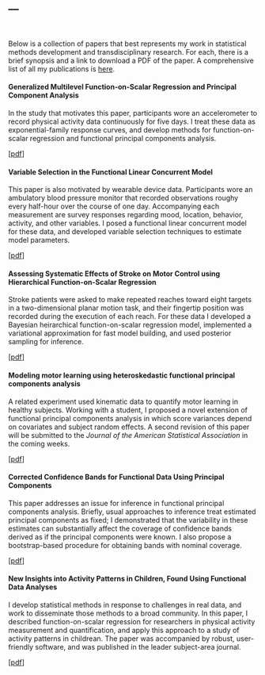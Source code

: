 ---
---

<link rel="stylesheet" href="styles.css" type="text/css" />
<br>

Below is a collection of papers that best represents my work in statistical methods development and transdisciplinary research. For each, there is a brief synopsis and a link to download a PDF of the paper. A comprehensive list of all my publications is [here](papers.html).


#### Generalized Multilevel Function-on-Scalar Regression and Principal Component Analysis

In the study that motivates this paper, participants wore an accelerometer to record physical activity data continuously for five days. I treat these data as exponential-family response curves, and develop methods for function-on-scalar regression and functional principal components analysis. 

[[pdf](BestPubs/MotorLearning.pdf)]


#### Variable Selection in the Functional Linear Concurrent Model

This paper is also motivated by wearable device data. Participants wore an ambulatory blood pressure monitor that recorded observations roughy every half-hour over the course of one day. Accompanying each measurement are survey responses regarding mood, location, behavior, activity, and other variables. I posed a functional linear concurrent model for these data, and developed variable selection techniques to estimate model parameters.

[[pdf](BestPubs/VBVS.pdf)]


#### Assessing Systematic Effects of Stroke on Motor Control using Hierarchical Function-on-Scalar Regression

Stroke patients were asked to make repeated reaches toward eight targets in a two-dimensional planar motion task, and their fingertip position was recorded during the execution of each reach. For these data I developed a Bayesian heirarchical function-on-scalar regression model, implemented a variational approximation for fast model building, and used posterior sampling for inference.

[[pdf](BestPubs/BayesPFSR.pdf)]


#### Modeling motor learning using heteroskedastic functional principal components analysis

A related experiment used kinematic data to quantify motor learning in healthy subjects. Working with a student, I proposed a novel extension of functional principal components analysis in which score variances depend on covariates and subject random effects. A second revision of this paper will be submitted to the _Journal of the American Statistical Association_ in the coming weeks.

[[pdf](BestPubs/MotorLearning.pdf)]


#### Corrected Confidence Bands for Functional Data Using Principal Components

This paper addresses an issue for inference in functional principal components analysis. Briefly, usual approaches to inference treat estimated principal components as fixed; I demonstrated that the variability in these estimates can substantially affect the coverage of confidence bands derived as if the principal components were known. I also propose a bootstrap-based procedure for obtaining bands with nominal coverage.

[[pdf](BestPubs/FPCA_Bands.pdf)]


#### New Insights into Activity Patterns in Children, Found Using Functional Data Analyses

I develop statistical methods in response to challenges in real data, and work to disseminate those methods to a broad community. In this paper, I described function-on-scalar regression for researchers in physical activity measurement and quantification, and apply this approach to a study of activity patterns in childrean. The paper was accompanied by robust, user-friendly software, and was published in the leader subject-area journal. 

[[pdf](BestPubs/HeadStart.pdf)]

